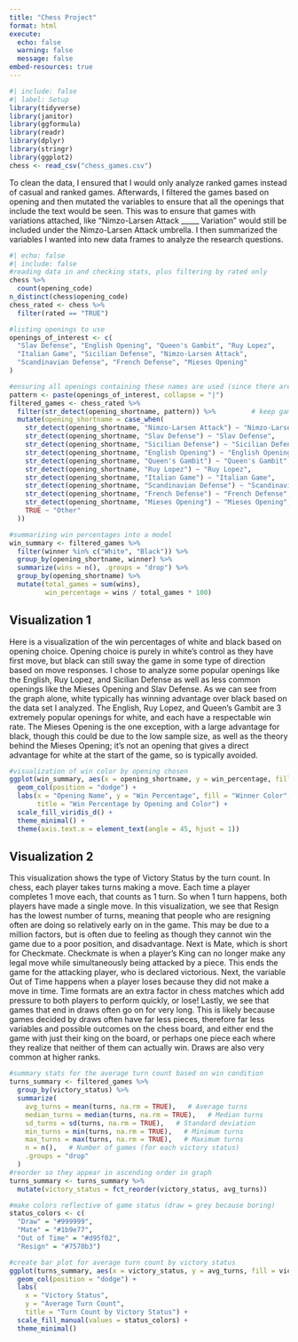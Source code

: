 ```yaml
---
title: "Chess Project"
format: html
execute: 
  echo: false
  warning: false
  message: false
embed-resources: true
---
```


```r
#| include: false
#| label: Setup
library(tidyverse)
library(janitor)
library(ggformula)
library(readr)
library(dplyr)
library(stringr)
library(ggplot2)
chess <- read_csv("chess_games.csv")
```

To clean the data, I ensured that I would only analyze ranked games instead of casual and ranked games. Afterwards, I filtered the games based on opening and then mutated the variables to ensure that all the openings that include the text would be seen. This was to ensure that games with variations attached, like "Nimzo-Larsen Attack \_\_\_\_\_ Variation" would still be included under the Nimzo-Larsen Attack umbrella. I then summarized the variables I wanted into new data frames to analyze the research questions.

```r
#| echo: false
#| include: false
#reading data in and checking stats, plus filtering by rated only
chess %>%
  count(opening_code)
n_distinct(chess$opening_code)
chess_rated <- chess %>% 
  filter(rated == "TRUE")

#listing openings to use
openings_of_interest <- c(
  "Slav Defense", "English Opening", "Queen's Gambit", "Ruy Lopez",
  "Italian Game", "Sicilian Defense", "Nimzo-Larsen Attack",
  "Scandinavian Defense", "French Defense", "Mieses Opening"
)

#ensuring all openings containing these names are used (since there are variations)
pattern <- paste(openings_of_interest, collapse = "|")
filtered_games <- chess_rated %>%
  filter(str_detect(opening_shortname, pattern)) %>%         # keep games with matching openings
  mutate(opening_shortname = case_when(
    str_detect(opening_shortname, "Nimzo-Larsen Attack") ~ "Nimzo-Larsen Attack",
    str_detect(opening_shortname, "Slav Defense") ~ "Slav Defense",
    str_detect(opening_shortname, "Sicilian Defense") ~ "Sicilian Defense",
    str_detect(opening_shortname, "English Opening") ~ "English Opening",
    str_detect(opening_shortname, "Queen's Gambit") ~ "Queen's Gambit",
    str_detect(opening_shortname, "Ruy Lopez") ~ "Ruy Lopez",
    str_detect(opening_shortname, "Italian Game") ~ "Italian Game",
    str_detect(opening_shortname, "Scandinavian Defense") ~ "Scandinavian Defense",
    str_detect(opening_shortname, "French Defense") ~ "French Defense",
    str_detect(opening_shortname, "Mieses Opening") ~ "Mieses Opening",
    TRUE ~ "Other"  
  ))

#summarizing win percentages into a model
win_summary <- filtered_games %>%
  filter(winner %in% c("White", "Black")) %>%
  group_by(opening_shortname, winner) %>%
  summarize(wins = n(), .groups = "drop") %>%
  group_by(opening_shortname) %>%
  mutate(total_games = sum(wins),
         win_percentage = wins / total_games * 100)
```

## Visualization 1

Here is a visualization of the win percentages of white and black based on opening choice. Opening choice is purely in white's control as they have first move, but black can still sway the game in some type of direction based on move responses. I chose to analyze some popular openings like the English, Ruy Lopez, and Sicilian Defense as well as less common openings like the Mieses Opening and Slav Defense. As we can see from the graph alone, white typically has winning advantage over black based on the data set I analyzed. The English, Ruy Lopez, and Queen's Gambit are 3 extremely popular openings for white, and each have a respectable win rate. The Mieses Opening is the one exception, with a large advantage for black, though this could be due to the low sample size, as well as the theory behind the Mieses Opening; it's not an opening that gives a direct advantage for white at the start of the game, so is typically avoided.

```r
#visualization of win color by opening chosen
ggplot(win_summary, aes(x = opening_shortname, y = win_percentage, fill = winner)) +
  geom_col(position = "dodge") +
  labs(x = "Opening Name", y = "Win Percentage", fill = "Winner Color",
       title = "Win Percentage by Opening and Color") +
  scale_fill_viridis_d() +
  theme_minimal() +
  theme(axis.text.x = element_text(angle = 45, hjust = 1))
```

## Visualization 2

This visualization shows the type of Victory Status by the turn count. In chess, each player takes turns making a move. Each time a player completes 1 move each, that counts as 1 turn. So when 1 turn happens, both players have made a single move. In this visualization, we see that Resign has the lowest number of turns, meaning that people who are resigning often are doing so relatively early on in the game. This may be due to a million factors, but is often due to feeling as though they cannot win the game due to a poor position, and disadvantage. Next is Mate, which is short for Checkmate. Checkmate is when a player's King can no longer make any legal move while simultaneously being attacked by a piece. This ends the game for the attacking player, who is declared victorious. Next, the variable Out of Time happens when a player loses because they did not make a move in time. Time formats are an extra factor in chess matches which add pressure to both players to perform quickly, or lose! Lastly, we see that games that end in draws often go on for very long. This is likely because games decided by draws often have far less pieces, therefore far less variables and possible outcomes on the chess board, and either end the game with just their king on the board, or perhaps one piece each where they realize that neither of them can actually win. Draws are also very common at higher ranks.

```r
#summary stats for the average turn count based on win condition  
turns_summary <- filtered_games %>%
  group_by(victory_status) %>%
  summarize(
    avg_turns = mean(turns, na.rm = TRUE),   # Average turns
    median_turns = median(turns, na.rm = TRUE),   # Median turns
    sd_turns = sd(turns, na.rm = TRUE),   # Standard deviation
    min_turns = min(turns, na.rm = TRUE),   # Minimum turns
    max_turns = max(turns, na.rm = TRUE),   # Maximum turns
    n = n(),   # Number of games (for each victory status)
    .groups = "drop"
  )
#reorder so they appear in ascending order in graph
turns_summary <- turns_summary %>%
  mutate(victory_status = fct_reorder(victory_status, avg_turns))

#make colors reflective of game status (draw = grey because boring)
status_colors <- c(
  "Draw" = "#999999",        
  "Mate" = "#1b9e77",         
  "Out of Time" = "#d95f02", 
  "Resign" = "#7570b3")

#create bar plot for average turn count by victory status
ggplot(turns_summary, aes(x = victory_status, y = avg_turns, fill = victory_status)) +
  geom_col(position = "dodge") +
  labs(
    x = "Victory Status",
    y = "Average Turn Count",
    title = "Turn Count by Victory Status") +
  scale_fill_manual(values = status_colors) +
  theme_minimal() 
```
